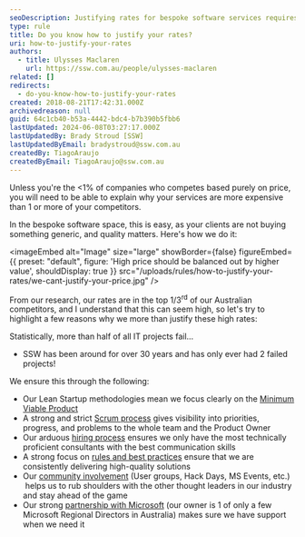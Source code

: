 ```yaml
---
seoDescription: Justifying rates for bespoke software services requires highlighting value over competitors.
type: rule
title: Do you know how to justify your rates?
uri: how-to-justify-your-rates
authors:
  - title: Ulysses Maclaren
    url: https://ssw.com.au/people/ulysses-maclaren
related: []
redirects:
  - do-you-know-how-to-justify-your-rates
created: 2018-08-21T17:42:31.000Z
archivedreason: null
guid: 64c1cb40-b53a-4442-bdc4-b7b390b5fbb6
lastUpdated: 2024-06-08T03:27:17.000Z
lastUpdatedBy: Brady Stroud [SSW]
lastUpdatedByEmail: bradystroud@ssw.com.au
createdBy: TiagoAraujo
createdByEmail: TiagoAraujo@ssw.com.au
---
```


Unless you're the &lt;1% of companies who competes based purely on price, you will need to be able to explain why your services are more expensive than 1 or more of your competitors.

In the bespoke software space, this is easy, as your clients are not buying something generic, and quality matters. Here's how we do it:

<imageEmbed
  alt="Image"
  size="large"
  showBorder={false}
  figureEmbed={{
    preset: "default",
    figure: 'High price should be balanced out by higher value',
    shouldDisplay: true
  }}
  src="/uploads/rules/how-to-justify-your-rates/we-cant-justify-your-price.jpg"
/>

From our research, our rates are in the top 1/3<sup>rd</sup> of our Australian competitors, and I understand that this can seem high, so let's try to highlight a few reasons why we more than justify these high rates:

Statistically, more than half of all IT projects fail...

- SSW has been around for over 30 years and has only ever had 2 failed projects!

We ensure this through the following:

- Our Lean Startup methodologies mean we focus clearly on the [Minimum Viable Product](/spec-do-you-create-an-initial-release-plan-and-ballpark)
- A strong and strict [Scrum process](https://www.ssw.com.au/ssw/Consulting/Scrum.aspx) gives visibility into priorities, progress, and problems to the whole team and the Product Owner
- Our arduous [hiring process](https://www.ssw.com.au/ssw/Employment/Employment.aspx) ensures we only have the most technically proficient consultants with the best communication skills
- A strong focus on [rules and best practices](/) ensure that we are consistently delivering high-quality solutions
- Our [community involvement](https://www.ssw.com.au/ssw/Events/) (User groups, Hack Days, MS Events, etc.)  helps us to rub shoulders with the other thought leaders in our industry  and stay ahead of the game
- Our strong [partnership with Microsoft](https://www.ssw.com.au/ssw/Company/AboutUs.aspx) (our owner is 1 of only a few Microsoft Regional Directors in Australia) makes sure we have support when we need it
